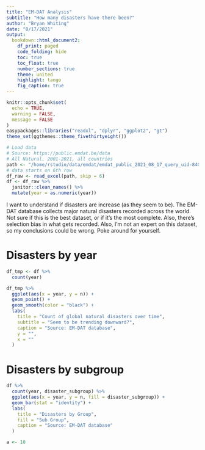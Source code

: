 ```yaml
---
title: "EM-DAT Analysis"
subtitle: "How many disasters have there been?"
author: "Bryan Whiting"
date: "8/17/2021"
output: 
  bookdown::html_document2:
    df_print: paged
    code_folding: hide
    toc: true
    toc_float: true
    number_sections: true
    theme: united
    highlight: tango
    fig_caption: true
---
```


```r
knitr::opts_chunk$set(
  echo = TRUE,
  warning = FALSE,
  message = FALSE
)
easypackages::libraries("readxl", "dplyr", "ggplot2", "gt")
theme_set(ggthemes::theme_fivethirtyeight())
```

```r
# Load data
# Source: https://public.emdat.be/data
# All Natural, 2001-2021, all countries
path <- "/home/rstudio/data/emdat/emdat_public_2021_08_17_query_uid-84GUwE.xlsx"
# data starts on 6th row
df_raw <- read_excel(path, skip = 6)
df <- df_raw %>%
  janitor::clean_names() %>%
  mutate(year = as.numeric(year))
```

I want to understand if disasters are increase (as they seem to be). The EM-DAT database collects major natural disasters recorded across the world. Not sure if this is the 
best dataset, or if it's the most complete. Also, there's selection bias in what
gets recorded. Also, I'm not an expert on this dataset, so my conclusions could 
be wrong. Poke around for yourself.

# Disasters by year
```r
df_tmp <- df %>%
  count(year)

df_tmp %>%
  ggplot(aes(x = year, y = n)) +
  geom_point() +
  geom_smooth(color = "black") +
  labs(
    title = "Count of global natural disasters over time",
    subtitle = "Seem to be trending downward?",
    caption = "Source: EM-DAT database",
    y = "",
    x = ""
  )
```

# Disasters by subgroup
```r
df %>%
  count(year, disaster_subgroup) %>%
  ggplot(aes(x = year, y = n, fill = disaster_subgroup)) +
  geom_bar(stat = "identity") +
  labs(
    title = "Disasters by Group",
    fill = "Sub Group",
    caption = "Source: EM-DAT database"
  )

a <- 10
```
